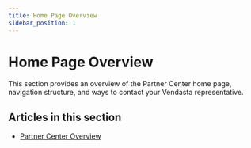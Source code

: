 ```yaml
---
title: Home Page Overview
sidebar_position: 1
---
```


# Home Page Overview

This section provides an overview of the Partner Center home page, navigation structure, and ways to contact your Vendasta representative.

## Articles in this section

- [Partner Center Overview](./partner-center-overview-new.mdx)